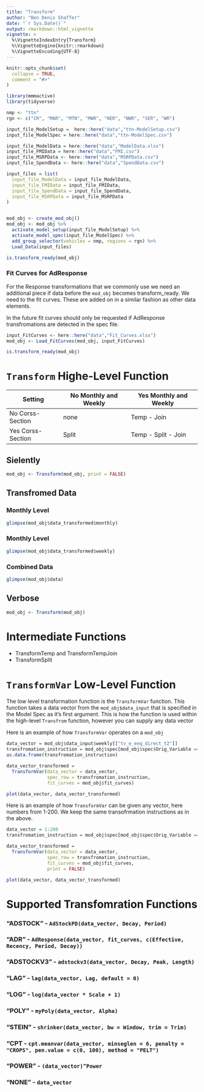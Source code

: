 ```yaml
---
title: "Transform"
author: "Ben Denis Shaffer"
date: "`r Sys.Date()`"
output: rmarkdown::html_vignette
vignette: >
  %\VignetteIndexEntry{Transform}
  %\VignetteEngine{knitr::rmarkdown}
  %\VignetteEncoding{UTF-8}
---
```


```r
knitr::opts_chunk$set(
  collapse = TRUE,
  comment = "#>"
)
```

```r
library(mmmactive)
library(tidyverse)

nmp <- "ttn"
rgn <- c("CR", "MAR", "MTN", "MWR", "NER", "NWR", "SER", "WR")

input_file_ModelSetup =  here::here("data","ttn-ModelSetup.csv")
input_file_ModelSpec = here::here("data","ttn-ModelSpec.csv")

input_file_ModelData = here::here("data","ModelData.xlsx")
input_file_FMIData = here::here("data","FMI.csv")
input_file_MSRPData <- here::here("data","MSRPData.csv")
input_file_SpendData <- here::here("data","SpendData.csv")

input_files = list(
  input_file_ModelData = input_file_ModelData,
  input_file_FMIData = input_file_FMIData,
  input_file_SpendData = input_file_SpendData,
  input_file_MSRPData = input_file_MSRPData
)


mod_obj <- create_mod_obj()
mod_obj <- mod_obj %>% 
  activate_model_setup(input_file_ModelSetup) %>%
  activate_model_spec(input_file_ModelSpec) %>% 
  add_group_selector(vehicles = nmp, regions = rgn) %>%
  Load_Data(input_files)

is.transform_ready(mod_obj)
```

### Fit Curves for AdResponse

For the Response transformations that we commonly use we need an additional piece if data before the `mod_obj` becomes transform_ready. We need to the fit curves. These are added on in a similar fashion as other data elements.

In the future fit curves should only be requested if AdResponse transfromations are detected in the spec file.

```r
input_FitCurves <- here::here("data","Fit_Curves.xlsx")
mod_obj <- Load_FitCurves(mod_obj, input_FitCurves)

is.transform_ready(mod_obj)
```


# `Transform` Highe-Level Function

Setting            | No Monthly and Weekly | Yes Monthly and Weekly
------------------ | --------------------- | ----------------------
No Corss-Section   | none                  | Temp - Join
Yes Corss-Section  | Split                 | Temp - Split - Join


## Sielently
```r
mod_obj <- Transform(mod_obj, print = FALSE)
```

## Transfromed Data


### Monthly Level 
```r
glimpse(mod_obj$data_transformed$monthly)
```


### Monthly Level 
```r
glimpse(mod_obj$data_transformed$weekly)
```


### Combined Data 
```r
glimpse(mod_obj$data)
```

## Verbose
```r
mod_obj <- Transform(mod_obj)
```

# Intermediate Functions

* TransformTemp and TransformTempJoin
* TransformSplit

# `TransformVar` Low-Level Function


The low level transformation function is the `TransformVar` function. This function takes a data vector from the `mod_obj$data_input` that is specified in the Model Spec as it's first argument. This is how the function is used within the high-level `Transfrom` function, however you can supply any data vector

Here is an example of how `TransformVar` operates on a `mod_obj`

```r

data_vector = mod_obj$data_input$weekly[["tv_e_eeq_direct_t2"]]
transfromation_instruction = mod_obj$spec[mod_obj$spec$Orig_Variable == "tv_e_eeq_direct_t2",]
as.data.frame(transfromation_instruction)
```

```r
data_vector_transformed = 
  TransformVar(data_vector = data_vector,
               spec_row = transfromation_instruction,
               fit_curves = mod_obj$fit_curves)
```


```r
plot(data_vector, data_vector_transformed)
```

Here is an example of how `TransformVar` can be given any vector, here numbers from 1-200. We keep the same transofrmation instructions as in the above.

```r
data_vector = 1:200
transfromation_instruction = mod_obj$spec[mod_obj$spec$Orig_Variable == "tv_e_eeq_direct_t2",]

data_vector_transformed = 
  TransformVar(data_vector = data_vector,
               spec_row = transfromation_instruction,
               fit_curves = mod_obj$fit_curves,
               print = FALSE)

plot(data_vector, data_vector_transformed)
```



# Supported Transfomration Functions

### "ADSTOCK" - `AdStockPD(data_vector, Decay, Period)`

###  "ADR" - `AdResponse(data_vector, fit_curves, c(Effective, Recency, Period, Decay))`

###  "ADSTOCKV3" - `adstockv3(data_vector, Decay, Peak, Length)`

###  "LAG" - `lag(data_vector, Lag, default = 0)`

###  "LOG" - `log(data_vector * Scale + 1)`

###  "POLY" - `myPoly(data_vector, Alpha)`

### "STEIN" - `shrinker(data_vector, bw = Window, trim = Trim)`

###  "CPT - `cpt.meanvar(data_vector, minseglen = 6, penalty = "CROPS", pen.value = c(0, 100), method = "PELT")`

###  "POWER" - `(data_vector)^Power`

###  "NONE" - `data_vector`



